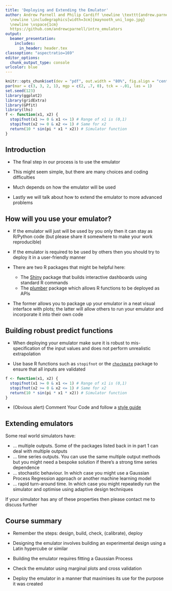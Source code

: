 ```yaml
---
title: 'Deploying and Extending the Emulator'
author: Andrew Parnell and Philip Cardiff \newline \texttt{andrew.parnell@mu.ie}   \newline \vspace{1cm}
  \newline \includegraphics[width=3cm]{maynooth_uni_logo.jpg}
  \newline \vspace{1cm}
  https://github.com/andrewcparnell/intro_emulators
output:
  beamer_presentation:
    includes:
      in_header: header.tex
classoption: "aspectratio=169"
editor_options: 
  chunk_output_type: console
urlcolor: blue
---
```


```r
knitr::opts_chunk$set(dev = "pdf", out.width = "80%", fig.align = "center")
par(mar = c(3, 3, 2, 1), mgp = c(2, .7, 0), tck = -.01, las = 1)
set.seed(123)
library(ggplot2)
library(gridExtra)
library(GPfit)
library(lhs)
f <- function(x1, x2) {
  stopifnot(x1 >= 0 & x1 <= 1) # Range of x1 is (0,1)
  stopifnot(x2 >= 0 & x2 <= 1) # Same for x2
  return(10 * sin(pi * x1 * x2)) # Simulator function
}
```

## Introduction

- The final step in our process is to use the emulator 

- This might seem simple, but there are many choices and coding difficulties

- Much depends on how the emulator will be used 

- Lastly we will talk about how to extend the emulator to more advanced problems

## How will you use your emulator?

- If the emulator will just will be used by you only then it can stay as R/Python code (but please share it somewhere to make your work reproducible)

- If the emulator is required to be used by others then you should try to deploy it in a user-friendly manner

- There are two R packages that might be helpful here:

    - The [Shiny](https://shiny.rstudio.com) package that builds interactive dashboards using standard R commands
    - The [plumber](https://cran.r-project.org/web/packages/plumber/index.html) package which allows R functions to be deployed as APIs
    
- The former allows you to package up your emulator in a neat visual interface with plots; the latter will allow others to run your emulator and incorporate it into their own code

## Building robust predict functions 

- When deploying your emulator make sure it is robust to mis-specification of the input values and does not perform unrealistic extrapolation

- Use base R functions such as `stopifnot` or the [`checkmate`](https://cran.r-project.org/web/packages/checkmate/index.html) package to ensure that all inputs are validated

```r
f <- function(x1, x2) {
  stopifnot(x1 >= 0 & x1 <= 1) # Range of x1 is (0,1)
  stopifnot(x2 >= 0 & x2 <= 1) # Same for x2
  return(10 * sin(pi * x1 * x2)) # Simulator function
}
```

- (Obvious alert) Comment Your Code and follow a [style guide](https://cran.r-project.org/web/packages/styler/index.html)

## Extending emulators

Some real world simulators have:

- ... multiple outputs. Some of the packages listed back in in part 1 can deal with multiple outputs
- ... time series outputs. You can use the same multiple output methods but you might need a bespoke solution if there's a strong time series dependence
- ... stochastic behaviour. In which case you might use a Gaussian Process Regression approach or another machine learning model
- ... rapid turn-around time. In which case you might repeatedly run the simulator and optimise using adaptive design techniques

If your simulator has any of these properties then please contact me to discuss further

## Course summary

- Remember the steps: design, build, check, (calibrate), deploy

- Designing the emulator involves building an experimental design using a Latin hypercube or similar

- Building the emulator requires fitting a Gaussian Process

- Check the emulator using marginal plots and cross validation

- Deploy the emulator in a manner that maximises its use for the purpose it was created

\begin{center}
Enjoy building your emulators!
\end{center}
